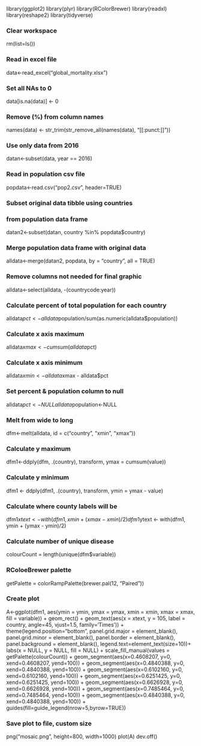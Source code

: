 library(ggplot2)
library(plyr)
library(RColorBrewer)
library(readxl)
library(reshape2)
library(tidyverse)

### Clear workspace
rm(list=ls())

### Read in excel file
data<-read_excel("global_mortality.xlsx")

### Set all NAs to 0
data[is.na(data)] <- 0

### Remove (%) from column names
names(data) <- str_trim(str_remove_all(names(data), "[[:punct:]]"))

### Use only data from 2016
datan<-subset(data, year == 2016)

### Read in population csv file
popdata<-read.csv("pop2.csv", header=TRUE)

### Subset original data tibble using countries
### from population data frame
datan2<-subset(datan, country %in% popdata$country)

### Merge population data frame with original data
alldata<-merge(datan2, popdata, by = "country", all = TRUE)

### Remove columns not needed for final graphic
alldata<-select(alldata, -(countrycode:year))

### Calculate percent of total population for each country
alldata$pct<-alldata$population/sum(as.numeric(alldata$population))

### Calculate x axis maximum
alldata$xmax<-cumsum(alldata$pct)

### Calculate x axis minimum
alldata$xmin<-alldata$xmax - alldata$pct

### Set percent & population column to null
alldata$pct<-NULL
alldata$population<-NULL

### Melt from wide to long
dfm<-melt(alldata, id = c("country", "xmin", "xmax"))

### Calculate y maximum
dfm1<-ddply(dfm, .(country), transform, ymax = cumsum(value))

### Calculate y minimum
dfm1 <- ddply(dfm1, .(country), transform, ymin = ymax - value)

### Calculate where county labels will be
dfm1$xtext <- with(dfm1, xmin + (xmax - xmin)/2)
dfm1$ytext <- with(dfm1, ymin + (ymax - ymin)/2)

### Calculate number of unique disease
colourCount = length(unique(dfm$variable))

### RColoeBrewer palette
getPalette = colorRampPalette(brewer.pal(12, "Paired"))

### Create plot
A<-ggplot(dfm1, aes(ymin = ymin, ymax = ymax, xmin = xmin, xmax = xmax, fill = variable)) +
  geom_rect() +
  geom_text(aes(x = xtext, y = 105, label = country, angle=45, vjust=1.5, family='Times')) +
  theme(legend.position="bottom", panel.grid.major = element_blank(), panel.grid.minor = element_blank(), panel.border = element_blank(), panel.background = element_blank(), legend.text=element_text(size=10))+
  labs(x = NULL, y = NULL, fill = NULL) +
  scale_fill_manual(values = getPalette(colourCount)) +
  geom_segment(aes(x=0.4608207, y=0, xend=0.4608207, yend=100)) +
  geom_segment(aes(x=0.4840388, y=0, xend=0.4840388, yend=100)) +
  geom_segment(aes(x=0.6102160, y=0, xend=0.6102160, yend=100)) +
  geom_segment(aes(x=0.6251425, y=0, xend=0.6251425, yend=100)) +
  geom_segment(aes(x=0.6626928, y=0, xend=0.6626928, yend=100)) +
  geom_segment(aes(x=0.7485464, y=0, xend=0.7485464, yend=100)) +
  geom_segment(aes(x=0.4840388, y=0, xend=0.4840388, yend=100)) +
  guides(fill=guide_legend(nrow=5,byrow=TRUE))

### Save plot to file, custom size
png("mosaic.png", height=800, width=1000)
plot(A)
dev.off()
